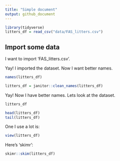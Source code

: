 ```yaml
---
title: "Simple document"
output: github_document
---
```


```r
library(tidyverse)
litters_df = read_csv("data/FAS_litters.csv")
```

## Import some data

I want to import 'FAS_litters.csv'.

Yay! I imported the dataset. Now I want better names.

```r
names(litters_df)

litters_df = janitor::clean_names(litters_df)
```

Yay! Now I have better names. Lets look at the dataset.

```r
litters_df

head(litters_df)
tail(litters_df)
```

One I use a lot is:

```r
view(litters_df)
```

Here's 'skimr':

```r
skimr::skim(litters_df)
```





